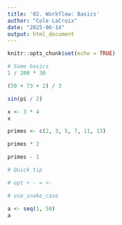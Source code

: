 ```yaml
---
title: '02. Workflow: Basics'
author: "Cole LaCroix"
date: "2025-06-14"
output: html_document
---
```


```r
knitr::opts_chunk$set(echo = TRUE)
```

```r
# Some basics
1 / 200 * 30

(59 + 73 + 2) / 3

sin(pi / 2)
```

```r
x <- 3 * 4
x
```

```r
primes <- c(2, 3, 5, 7, 11, 13)

primes * 2

primes - 1
```

```r
# Quick tip

# opt + - = <-
```

```r
# use_snake_case
```

```r
a <- seq(1, 50)
a
```

```r

```
































